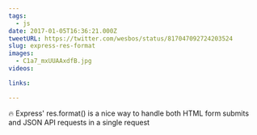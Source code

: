 ```yaml
---
tags:
  - js
date: 2017-01-05T16:36:21.000Z
tweetURL: https://twitter.com/wesbos/status/817047092724203524
slug: express-res-format
images:
  - C1a7_mxUUAAxdfB.jpg
videos:

links:

---
```

🔥 Express' res.format() is a nice way to handle both HTML form submits and JSON API requests in a single request
